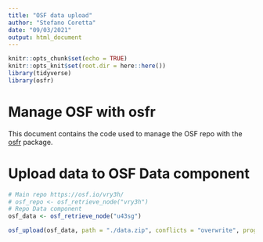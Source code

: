 ```yaml
---
title: "OSF data upload"
author: "Stefano Coretta"
date: "09/03/2021"
output: html_document
---
```


```r
knitr::opts_chunk$set(echo = TRUE)
knitr::opts_knit$set(root.dir = here::here())
library(tidyverse)
library(osfr)
```

# Manage OSF with osfr

This document contains the code used to manage the OSF repo with the [osfr](https://docs.ropensci.org/osfr/) package.

# Upload data to OSF Data component

```r
# Main repo https://osf.io/vry3h/
# osf_repo <- osf_retrieve_node("vry3h")
# Repo Data component
osf_data <- osf_retrieve_node("u43sg")
```

```r
osf_upload(osf_data, path = "./data.zip", conflicts = "overwrite", progress = TRUE)
```

